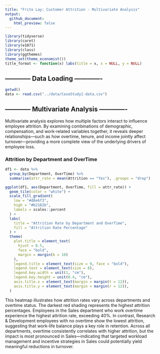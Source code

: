 ```yaml
---
title: "Frito Lay: Customer Attrition - Multivariate Analysis"
output: 
  github_document:
    html_preview: false
---
```


```r
library(tidyverse)
library(caret)
library(e1071)
library(class)
library(ggthemes)
theme_set(theme_economist())
title_format <- function(x) labs(title = x, x = NULL, y = NULL)
```

## ------------ Data Loading -------------
```r
getwd()
data <- read.csv("../data/CaseStudy1-data.csv")
```

## ------------ Multivariate Analysis -------------

Multivariate analysis explores how multiple factors interact to influence employee attrition. By examining combinations of demographic, compensation, and work-related variables together, it reveals deeper relationships—such as how overtime, tenure, and income jointly affect turnover—providing a more complete view of the underlying drivers of employee loss.

### Attrition by Department and OverTime
```r
df1 <- data %>%
  group_by(Department, OverTime) %>%
  summarise(attr_rate = mean(Attrition == "Yes"), .groups = "drop")

ggplot(df1, aes(Department, OverTime, fill = attr_rate)) +
  geom_tile(color = "white") +
  scale_fill_gradient(
    low = "#d8e6f3",
    high = "#b2182b",
    labels = scales::percent
  ) +
  labs(
    title = "Attrition Rate by Department and OverTime",
    fill = "Attrition Rate Percentage"
  ) +
  theme(
    plot.title = element_text(
      hjust = 0.5,
      face = "bold", 
      margin = margin(b = 10)  
    ),
    legend.title = element_text(size = 9, face = "bold"),
    legend.text = element_text(size = 8),
    legend.key.width = unit(1, "cm"),
    legend.key.height = unit(0.4, "cm"),
    axis.title.x = element_text(margin = margin(t = 12)),
    axis.title.y = element_text(margin = margin(r = 12)),
  )
```
This heatmap illustrates how attrition rates vary across departments and overtime status. The darkest red shading represents the highest attrition percentages. Employees in the Sales department who work overtime experience the highest attrition rate, exceeding 40%. In contrast, Research & Development employees with no overtime show the lowest attrition, suggesting that work-life balance plays a key role in retention. Across all departments, overtime consistently correlates with higher attrition, but the impact is most pronounced in Sales—indicating that targeted workload management and incentive strategies in Sales could potentially yield meaningful reductions in turnover.
